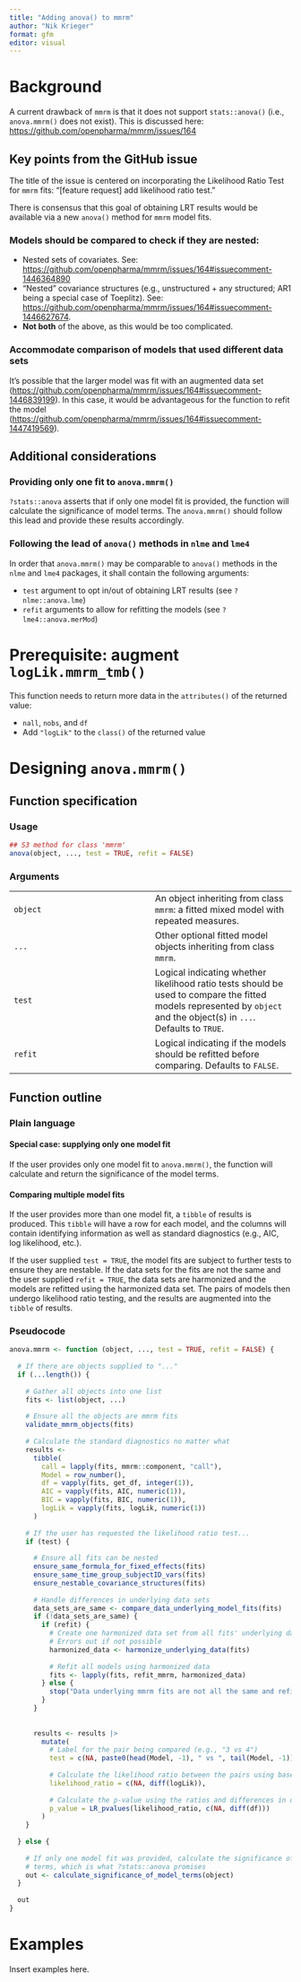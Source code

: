 ```yaml
---
title: "Adding anova() to mmrm"
author: "Nik Krieger"
format: gfm
editor: visual
---
```


# Background

A current drawback of `mmrm` is that it does not support `stats::anova()` (i.e., `anova.mmrm()` does not exist). This is discussed here: <https://github.com/openpharma/mmrm/issues/164>

## Key points from the GitHub issue

The title of the issue is centered on incorporating the Likelihood Ratio Test for `mmrm` fits: "\[feature request\] add likelihood ratio test."

There is consensus that this goal of obtaining LRT results would be available via a new `anova()` method for `mmrm` model fits.

### Models should be compared to check if they are nested:

-   Nested sets of covariates. See: <https://github.com/openpharma/mmrm/issues/164#issuecomment-1446364890>
-   "Nested" covariance structures (e.g., unstructured + any structured; AR1 being a special case of Toeplitz). See: <https://github.com/openpharma/mmrm/issues/164#issuecomment-1446627674>.
-   **Not both** of the above, as this would be too complicated.

### Accommodate comparison of models that used different data sets

It's possible that the larger model was fit with an augmented data set (<https://github.com/openpharma/mmrm/issues/164#issuecomment-1446839199>). In this case, it would be advantageous for the function to refit the model (<https://github.com/openpharma/mmrm/issues/164#issuecomment-1447419569>).

## Additional considerations

### Providing only one fit to `anova.mmrm()`

`?stats::anova` asserts that if only one model fit is provided, the function will calculate the significance of model terms. The `anova.mmrm()` should follow this lead and provide these results accordingly.

### Following the lead of `anova()` methods in `nlme` and `lme4`

In order that `anova.mmrm()` may be comparable to `anova()` methods in the `nlme` and `lme4` packages, it shall contain the following arguments:

-   `test` argument to opt in/out of obtaining LRT results (see `?nlme::anova.lme`)
-   `refit` arguments to allow for refitting the models (see `?lme4::anova.merMod`)

# Prerequisite: augment `logLik.mmrm_tmb()`

This function needs to return more data in the `attributes()` of the returned value:

-   `nall`, `nobs`, and `df`
-   Add `"logLik"` to the `class()` of the returned value

# Designing `anova.mmrm()`

## Function specification

### Usage

```r
## S3 method for class 'mmrm'
anova(object, ..., test = TRUE, refit = FALSE)
```

### Arguments

|  |  |
|----|----|
| `object` | An object inheriting from class `mmrm`: a fitted mixed model with repeated measures. |
| `...` | Other optional fitted model objects inheriting from class `mmrm`. |
| `test` | Logical indicating whether likelihood ratio tests should be used to compare the fitted models represented by `object` and the object(s) in `...`. Defaults to `TRUE`. |
| `refit` | Logical indicating if the models should be refitted before comparing. Defaults to `FALSE`. |

## Function outline

### Plain language

#### Special case: supplying only one model fit

If the user provides only one model fit to `anova.mmrm()`, the function will calculate and return the significance of the model terms.

#### Comparing multiple model fits

If the user provides more than one model fit, a `tibble` of results is produced. This `tibble` will have a row for each model, and the columns will contain identifying information as well as standard diagnostics (e.g., AIC, log likelihood, etc.).

If the user supplied `test = TRUE`, the model fits are subject to further tests to ensure they are nestable. If the data sets for the fits are not the same and the user supplied `refit = TRUE`, the data sets are harmonized and the models are refitted using the harmonized data set. The pairs of models then undergo likelihood ratio testing, and the results are augmented into the `tibble` of results.

### Pseudocode

```r
anova.mmrm <- function (object, ..., test = TRUE, refit = FALSE) {
  
  # If there are objects supplied to "..."
  if (...length()) {
    
    # Gather all objects into one list
    fits <- list(object, ...)
    
    # Ensure all the objects are mmrm fits
    validate_mmrm_objects(fits)
    
    # Calculate the standard diagnostics no matter what
    results <-
      tibble(
        call = lapply(fits, mmrm::component, "call"),
        Model = row_number(),
        df = vapply(fits, get_df, integer(1)), 
        AIC = vapply(fits, AIC, numeric(1)),
        BIC = vapply(fits, BIC, numeric(1)),
        logLik = vapply(fits, logLik, numeric(1))
      )
    
    # If the user has requested the likelihood ratio test...
    if (test) {
      
      # Ensure all fits can be nested
      ensure_same_formula_for_fixed_effects(fits)
      ensure_same_time_group_subjectID_vars(fits)
      ensure_nestable_covariance_structures(fits)
      
      # Handle differences in underlying data sets
      data_sets_are_same <- compare_data_underlying_model_fits(fits)
      if (!data_sets_are_same) {
        if (refit) {
          # Create one harmonized data set from all fits' underlying data
          # Errors out if not possible
          harmonized_data <- harmonize_underlying_data(fits)
          
          # Refit all models using harmonized data
          fits <- lapply(fits, refit_mmrm, harmonized_data)
        } else {
          stop("Data underlying mmrm fits are not all the same and refit = FALSE")
        }
      }
      
      
      results <- results |>
        mutate(
          # Label for the pair being compared (e.g., "3 vs 4")
          test = c(NA, paste0(head(Model, -1), " vs ", tail(Model, -1))),
          
          # Calculate the likelihood ratio between the pairs using base::diff()
          likelihood_ratio = c(NA, diff(logLik)),
          
          # Calculate the p-value using the ratios and differences in df
          p_value = LR_pvalues(likelihood_ratio, c(NA, diff(df)))
        )
    }
    
  } else { 
    
    # If only one model fit was provided, calculate the significance of model
    # terms, which is what ?stats::anova promises
    out <- calculate_significance_of_model_terms(object)
  }
  
  out
}
```

# Examples

Insert examples here.
